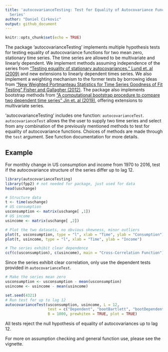```yaml
---
title: 'autocovarianceTesting: Test for Equality of Autocovariance Functions in Time
  Series'
author: "Daniel Cirkovic"
output: github_document
---
```


```r
knitr::opts_chunk$set(echo = TRUE)
```

The package 'autocovarianceTesting' implements multiple hypothesis tests for testing equality of autocovariance functions for two mean zero, stationary time series. The time series are allowed to be multivariate and linearly dependent. We implement methods assuming independence of the series from ["Testing equality of stationary autocovariances." Lund et. al (2009)](https://doi.org/10.1111/j.1467-9892.2009.00616.x) and new extensions to linearly dependent times series. We also implement a weighting mechanism to the former tests by borrowing ideas from ["New Weighted Portmanteau Statistics for Time Series Goodness of Fit Testing" Fisher and Gallagher (2012)](https://doi.org/10.1080/01621459.2012.688465). The package also implements bootstrap methods from ["A computational bootstrap procedure to compare two dependent time series" Jin et. al (2019)](https://doi.org/10.1080/00949655.2019.1639704), offering extensions to multivariate series. 

'autocovarianceTesting' includes one function: `autocovarianceTest`. `autocovarianceTest` allows the the user to supply two time series and select from any combination of the previously mentioned methods to test for equality of autocovariance functions. Choices of methods are made through the `test` argument. See function documentation for more details.

## Example

For monthly change in US consumption and income from 1970 to 2016, test if the autocovariance structure of the series differ up to lag 12.

```r
library(autocovarianceTesting)
library(fpp2) # not needed for package, just used for data
head(uschange)

# Structure data
t <- time(uschange)
# US consumption
usconsumption <- matrix(uschange[ ,1])
# US income
usincome <- matrix(uschange[ ,2])

# Plot the two datasets, no obvious skewness, minor outliers
plot(t, usconsumption, type = "l", xlab = "Time", ylab = "Consumption")
plot(t, usincome, type = "l", xlab = "Time", ylab = "Income")

# The series exhibit clear dependence
ccf(c(usconsumption), c(usincome), main = "Cross-Correlation Function")
```

Since the series exhibit clear correlation, only use the dependent tests provided in `autocovarianceTest`.

```r
# Make the series mean zero
usconsumption <- usconsumption - mean(usconsumption)
usincome <- usincome - mean(usincome)

set.seed(4321)
# Run test for up to lag 12
autocovarianceTest(usconsumption, usincome, L = 12, 
                   test = c("Dependent", "bootBartlett", "bootDependent"),
                   B = 1000, prewhiten = TRUE, plot = TRUE)
```

All tests reject the null hypothesis of equality of autocovariances up to lag 12.

For more on assumption checking and general function use, please see the vignette. 
